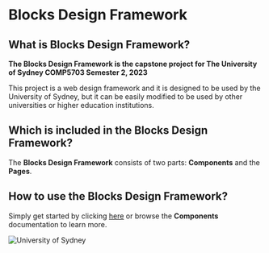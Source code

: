 # Blocks Design Framework

## What is Blocks Design Framework?
 
**The Blocks Design Framework is the capstone project for The University of Sydney COMP5703 Semester 2, 2023**

This project is a web design framework and it is designed to be used by the University of Sydney, but it can be easily modified to be used by other universities or higher education institutions.

## Which is included in the Blocks Design Framework?

The **Blocks Design Framework** consists of two parts: **Components** and the **Pages**.

## How to use the Blocks Design Framework?

Simply get started by clicking [here](accordion) or browse the **Components** documentation to learn more.

![University of Sydney](https://images.unsplash.com/photo-1631434997220-faaed74da01e)